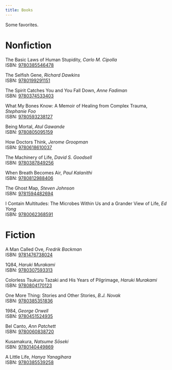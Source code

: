 ```yaml
---
title: Books
---
```


Some favorites.

# Nonfiction

The Basic Laws of Human Stupidity, *Carlo M. Cipolla*  
ISBN: [9780385546478](https://www.worldcat.org/isbn/9780385546478)

The Selfish Gene, *Richard Dawkins*  
ISBN: [9780199291151](https://www.worldcat.org/isbn/9780199291151)

The Spirit Catches You and You Fall Down, *Anne Fadiman*  
ISBN: [9780374533403](https://www.worldcat.org/isbn/9780374533403)

What My Bones Know: A Memoir of Healing from Complex Trauma, *Stephanie Foo*  
ISBN: [9780593238127](https://www.worldcat.org/isbn/9780593238127)

Being Mortal, *Atul Gawande*  
ISBN: [9780805095159](https://www.worldcat.org/isbn/9780805095159)

How Doctors Think, *Jerome Groopman*  
ISBN: [9780618610037](https://www.worldcat.org/isbn/9780618610037)

The Machinery of Life, *David S. Goodsell*  
ISBN: [9780387849256](https://www.worldcat.org/isbn/9780387849256)

When Breath Becomes Air, *Paul Kalanithi*  
ISBN: [9780812988406](https://www.worldcat.org/isbn/9780812988406)

The Ghost Map, *Steven Johnson*  
ISBN: [9781594482694](https://www.worldcat.org/isbn/9781594482694)

I Contain Multitudes: The Microbes Within Us and a Grander View of Life, *Ed Yong*  
ISBN: [9780062368591](https://www.worldcat.org/isbn/9780062368591)

# Fiction

A Man Called Ove, *Fredrik Backman*  
  ISBN: [9781476738024](https://www.worldcat.org/isbn/9781476738024)

1Q84, *Haruki Murakami*  
  ISBN: [9780307593313](https://www.worldcat.org/isbn/9780307593313)

Colorless Tsukuru Tazaki and His Years of Pilgrimage, *Haruki Murakami*  
  ISBN: [9780804170123](https://www.worldcat.org/isbn/9780804170123)

One More Thing: Stories and Other Stories, *B.J. Novak*  
  ISBN: [9780385351836](https://www.worldcat.org/isbn/9780385351836)

1984, *George Orwell*  
  ISBN: [9780451524935](https://www.worldcat.org/isbn/9780451524935)  

Bel Canto, *Ann Patchett*  
  ISBN: [9780060838720](https://www.worldcat.org/isbn/9780060838720)

Kusamakura, *Natsume Sōseki*  
  ISBN: [9780140449869](https://www.worldcat.org/isbn/9780140449869)

A Little Life, *Hanya Yanagihara*  
  ISBN: [9780385539258](https://www.worldcat.org/isbn/9780385539258)



